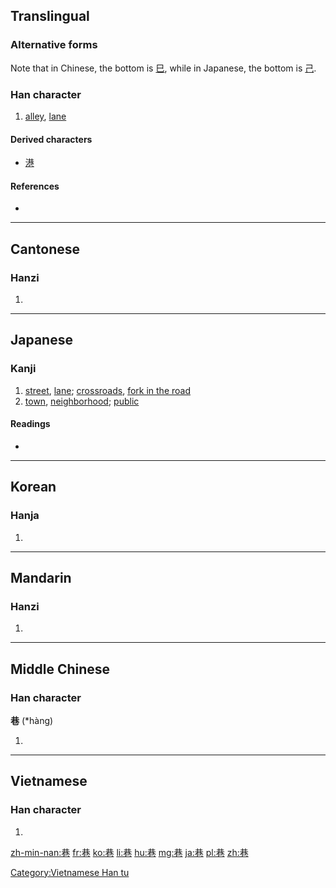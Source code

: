 {{also|巻}}
==Translingual==
{{ja-forms|巷|巷|巷}}

===Alternative forms===
Note that in Chinese, the bottom is [[巳]], while in Japanese, the bottom is [[己]].

===Han character===
{{Han char|rn=49|rad=己|as=06|sn=9|four=4471<sub>7</sub>|canj=廿金口山 (TCRU)|ids=⿱[[共]][[巳]]}}

# [[alley]], [[lane]]

====Derived characters====
* [[港]]

====References====
* {{Han ref|kx=0327.090|dkj=08756|dj=0631.150|hdz=20986.070|uh=5DF7|ud=24055|bh=ABD1|bd=43985}}

----

==Cantonese==

===Hanzi===
{{yue-hanzi|jyut=[[hong6]]|y=hong6}}

# {{defn|lang=yue|sort=己06}}

----

==Japanese==

===Kanji===
{{ja-kanji|grade=|rs=己06}}

# [[street]], [[lane]]; [[crossroads]], [[fork in the road]]
# [[town]], [[neighborhood]]; [[public]]

====Readings====
* {{ja-readings|on=[[こう]] (kō)|kun=[[ちまた]] (chimata)}}

----

==Korean==

===Hanja===
{{ko-hanja|hangeul=항|rv=hang|mr=hang}}

# {{defn|lang=ko|sort=己06}}

----

==Mandarin==

===Hanzi===
{{cmn-hanzi|pin=[[xiàng]] ([[xiang4]]), [[hàng]] ([[hang4]])|wg=hsiang<sup>4</sup>, hang<sup>4</sup>}}

# {{defn|lang=cmn|sort=己06}}

----

==Middle Chinese==

===Han character===
'''巷''' (*hàng)<!--note: asterisk indicates that this character appears more than four times in the Tang Dynasty corpus of literature-->

# {{defn|lang=ltc}}

----

==Vietnamese==

===Han character===
{{vi-readings|rs=己06| hanviet = [[hạng]], [[lộng]]}}

# {{defn|lang=vi|sort=己06}}

[[Category:Vietnamese Han tu]]

[[zh-min-nan:巷]]
[[fr:巷]]
[[ko:巷]]
[[li:巷]]
[[hu:巷]]
[[mg:巷]]
[[ja:巷]]
[[pl:巷]]
[[zh:巷]]